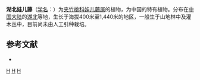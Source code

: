 {{Speciesbox 
| taxon = Tylophora silvestrii
| authority = (Pamp.) [[蒋英_(植物学家)|Tsiang]] et [[李秉滔|P. T. Li]]
}}

'''湖北娃儿藤'''（[[学名|学名]]：{{lang|la|''Tylophora silvestrii''}}）为[[夹竹桃科|夹竹桃科]][[娃儿藤属|娃儿藤属]]的植物，为中国的特有植物。分布在[[中国大陆|中国大陆]]的[[湖北|湖北]]等地，生长于海拔400米至1,440米的地区，一般生于山地林中及灌木丛中，目前尚未由人工引种栽培。

== 参考文献 ==
<div class="references-small">
* {{cite web| url =http://www.bioinfo.cn/db05/KmzwSpecies.php?action=view&id=662| title =湖北娃儿藤| work =《中国高等植物数据库全库》| publisher =中国科学院微生物研究所| author =昆明植物研究所| accessdate =2009-02-21| deadurl =yes| archiveurl =https://web.archive.org/web/20160305061944/http://www.bioinfo.cn/db05/KmzwSpecies.php?action=view&id=662| archivedate =2016-03-05}}
</div>
{{Taxonbar|from=Q15225123}}

[[Category:娃儿藤属|H]]
[[Category:中國特有植物|H]]
[[Category:湖北植物|H]]